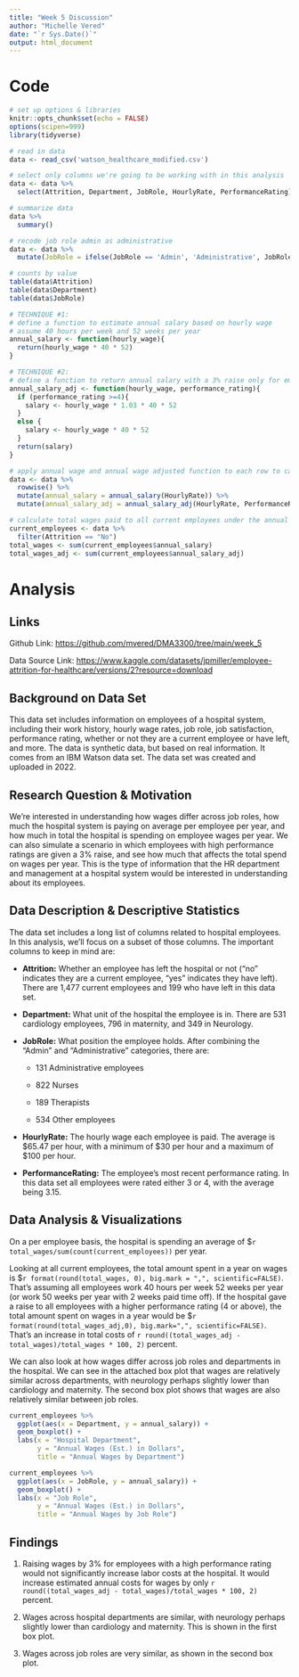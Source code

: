 ```yaml
---
title: "Week 5 Discussion"
author: "Michelle Vered"
date: "`r Sys.Date()`"
output: html_document
---
```


# Code

```r

# set up options & libraries
knitr::opts_chunk$set(echo = FALSE)
options(scipen=999)
library(tidyverse)

# read in data 
data <- read_csv('watson_healthcare_modified.csv')

# select only columns we're going to be working with in this analysis
data <- data %>%
  select(Attrition, Department, JobRole, HourlyRate, PerformanceRating) 
```

```r

# summarize data
data %>%
  summary()

# recode job role admin as administrative
data <- data %>%
  mutate(JobRole = ifelse(JobRole == 'Admin', 'Administrative', JobRole))

# counts by value
table(data$Attrition)
table(data$Department)
table(data$JobRole)
```

```r

# TECHNIQUE #1: 
# define a function to estimate annual salary based on hourly wage
# assume 40 hours per week and 52 weeks per year
annual_salary <- function(hourly_wage){
  return(hourly_wage * 40 * 52)
}

# TECHNIQUE #2:
# define a function to return annual salary with a 3% raise only for employees with a performance rating of 4 or higher
annual_salary_adj <- function(hourly_wage, performance_rating){
  if (performance_rating >=4){
    salary <- hourly_wage * 1.03 * 40 * 52
  }
  else {
    salary <- hourly_wage * 40 * 52
  }
  return(salary)
}

# apply annual wage and annual wage adjusted function to each row to calculate annual salary for each employee
data <- data %>%
  rowwise() %>%
  mutate(annual_salary = annual_salary(HourlyRate)) %>%
  mutate(annual_salary_adj = annual_salary_adj(HourlyRate, PerformanceRating))

# calculate total wages paid to all current employees under the annual salary calculation and under the adjusted salary calculation with raises
current_employees <- data %>%
  filter(Attrition == "No")
total_wages <- sum(current_employees$annual_salary)
total_wages_adj <- sum(current_employees$annual_salary_adj)

```

# Analysis

## Links

Github Link: <https://github.com/mvered/DMA3300/tree/main/week_5>

Data Source Link: <https://www.kaggle.com/datasets/jpmiller/employee-attrition-for-healthcare/versions/2?resource=download>

## Background on Data Set

This data set includes information on employees of a hospital system, including their work history, hourly wage rates, job role, job satisfaction, performance rating, whether or not they are a current employee or have left, and more. The data is synthetic data, but based on real information. It comes from an IBM Watson data set. The data set was created and uploaded in 2022.

## Research Question & Motivation

We're interested in understanding how wages differ across job roles, how much the hospital system is paying on average per employee per year, and how much in total the hospital is spending on employee wages per year. We can also simulate a scenario in which employees with high performance ratings are given a 3% raise, and see how much that affects the total spend on wages per year. This is the type of information that the HR department and management at a hospital system would be interested in understanding about its employees.

## Data Description & Descriptive Statistics

The data set includes a long list of columns related to hospital employees. In this analysis, we'll focus on a subset of those columns. The important columns to keep in mind are:

-   **Attrition:** Whether an employee has left the hospital or not ("no" indicates they are a current employee, "yes" indicates they have left). There are 1,477 current employees and 199 who have left in this data set.

-   **Department:** What unit of the hospital the employee is in. There are 531 cardiology employees, 796 in maternity, and 349 in Neurology.

-   **JobRole:** What position the employee holds. After combining the "Admin" and "Administrative" categories, there are:

    -   131 Administrative employees

    -   822 Nurses

    -   189 Therapists

    -   534 Other employees

-   **HourlyRate:** The hourly wage each employee is paid. The average is \$65.47 per hour, with a minimum of \$30 per hour and a maximum of \$100 per hour.

-   **PerformanceRating:** The employee's most recent performance rating. In this data set all employees were rated either 3 or 4, with the average being 3.15.

## Data Analysis & Visualizations

On a per employee basis, the hospital is spending an average of \$`r total_wages/sum(count(current_employees))` per year.

Looking at all current employees, the total amount spent in a year on wages is \$`r format(round(total_wages, 0), big.mark = ",", scientific=FALSE)`. That's assuming all employees work 40 hours per week 52 weeks per year (or work 50 weeks per year with 2 weeks paid time off). If the hospital gave a raise to all employees with a higher performance rating (4 or above), the total amount spent on wages in a year would be \$`r format(round(total_wages_adj,0), big.mark=",", scientific=FALSE)`. That's an increase in total costs of `r round((total_wages_adj - total_wages)/total_wages * 100, 2)` percent.

We can also look at how wages differ across job roles and departments in the hospital. We can see in the attached box plot that wages are relatively similar across departments, with neurology perhaps slightly lower than cardiology and maternity. The second box plot shows that wages are also relatively similar between job roles.

```r

current_employees %>%
  ggplot(aes(x = Department, y = annual_salary)) +
  geom_boxplot() +
  labs(x = "Hospital Department",
       y = "Annual Wages (Est.) in Dollars",
       title = "Annual Wages by Department")

current_employees %>%
  ggplot(aes(x = JobRole, y = annual_salary)) +
  geom_boxplot() +
  labs(x = "Job Role",
       y = "Annual Wages (Est.) in Dollars",
       title = "Annual Wages by Job Role")
```

## Findings

1.  Raising wages by 3% for employees with a high performance rating would not significantly increase labor costs at the hospital. It would increase estimated annual costs for wages by only `r round((total_wages_adj - total_wages)/total_wages * 100, 2)` percent.

2.  Wages across hospital departments are similar, with neurology perhaps slightly lower than cardiology and maternity. This is shown in the first box plot.

3.  Wages across job roles are very similar, as shown in the second box plot.
